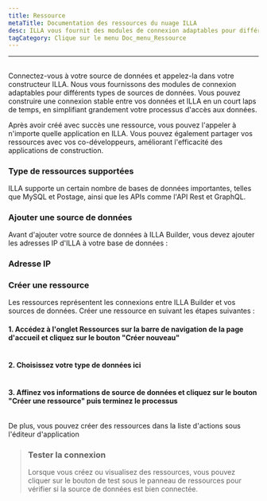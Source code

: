 ```yaml
---
title: Ressource
metaTitle: Documentation des ressources du nuage ILLA
desc: ILLA vous fournit des modules de connexion adaptables pour différents types de sources de données
tagCategory: Clique sur le menu Doc_menu_Ressource
---
```


* * *

## <Heading hidden>Ressource</Heading>

Connectez-vous à votre source de données et appelez-la dans votre constructeur ILLA. Nous vous fournissons des modules de connexion adaptables pour différents types de sources de données. Vous pouvez construire une connexion stable entre vos données et ILLA en un court laps de temps, en simplifiant grandement votre processus d'accès aux données.

Après avoir créé avec succès une ressource, vous pouvez l'appeler à n'importe quelle application en ILLA. Vous pouvez également partager vos ressources avec vos co-développeurs, améliorant l'efficacité des applications de construction.

### Type de ressources supportées

ILLA supporte un certain nombre de bases de données importantes, telles que MySQL et Postage, ainsi que les APIs comme l'API Rest et GraphQL.

### Ajouter une source de données

Avant d'ajouter votre source de données à ILLA Builder, vous devez ajouter les adresses IP d'ILLA à votre base de données :

### Adresse IP

### Créer une ressource

Les ressources représentent les connexions entre ILLA Builder et vos sources de données. Créer une ressource en suivant les étapes suivantes :

#### 1.  Accédez à l'onglet Ressources sur la barre de navigation de la page d'accueil et cliquez sur le bouton "Créer nouveau"

<img
  src='https://cdn.illacloud.com/official-website/img/docs/re_e_1.png'
  alt=""
/>

#### 2.  Choisissez votre type de données ici

<img
  src='https://cdn.illacloud.com/official-website/img/docs/qs_e_2.png'
  alt=""
/>

#### 3.  Affinez vos informations de source de données et cliquez sur le bouton "Créer une ressource" puis terminez le processus

<img
  src='https://cdn.illacloud.com/official-website/img/docs/re_e_2.png'
  alt=""
/>

De plus, vous pouvez créer des ressources dans la liste d'actions sous l'éditeur d'application

> ### Tester la connexion
>
> Lorsque vous créez ou visualisez des ressources, vous pouvez cliquer sur le bouton de test sous le panneau de ressources pour vérifier si la source de données est bien connectée.
